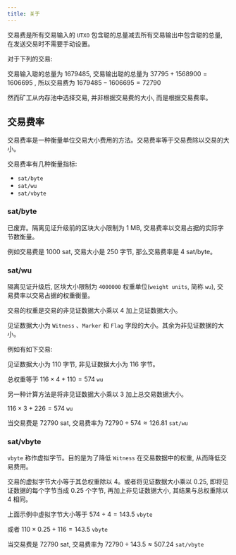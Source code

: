```yaml
---
title: 关于
---
```


交易费是所有交易输入的 `UTXO` 包含聪的总量减去所有交易输出中包含聪的总量, 在发送交易时不需要手动设置。

对于下列的交易:

<TransactionSplitTab
  hex='010000000001018f3a82f54be94ee1ec10e775e680e40c2228ddd63ea22bf83b5cfa0dcc0172480100000000ffffffff02a393000000000000160014f84bba960ea0c7ca0aee57986e1a745049882cf984f01700000000001976a914b18992bb69dbbe09514fae5101b268a6ade3467b88ac02483045022100a2f5f3ad6c365b2e0e70f432d73e886808151b25dfee8f36104050e5fc896dc402207e3570e85deffeb3900537b26600db337dd881f8ab32980e3f6ed28f9e1f80d201210322684e787f36c958cf856e00797d84075c58068f88e4f5fa6db5498dd6b9dbae00000000'
  txid='3b47718f03d67f1e00edac17812760eb7ed974d719df1e0da2508a656a44e068'
/>

交易输入聪的总量为 $1679485$, 交易输出聪的总量为 $37795 + 1568900 = 1606695$ , 所以交易费为 $1679485 - 1606695 = 72790$

然而矿工从内存池中选择交易, 并非根据交易费的大小, 而是根据交易费率。

## 交易费率

交易费率是一种衡量单位交易大小费用的方法。交易费率等于交易费除以交易的大小。

交易费率有几种衡量指标:

- `sat/byte`
- `sat/wu`
- `sat/vbyte`

### sat/byte

已废弃。隔离见证升级前的区块大小限制为 1 MB, 交易费率以交易占据的实际字节数衡量。

例如交易费是 1000 sat, 交易大小是 250 字节, 那么交易费率是 4 sat/byte。

### sat/wu

隔离见证升级后, 区块大小限制为 `4000000` 权重单位(`weight units`, 简称 `wu`), 交易费率以交易占据的权重衡量。

交易的权重是交易的非见证数据大小乘以 4 加上见证数据大小。

见证数据大小为 `Witness` 、`Marker` 和 `Flag` 字段的大小。其余为非见证数据的大小。

例如有如下交易:

<TransactionSplitTab
  hex='010000000001018f3a82f54be94ee1ec10e775e680e40c2228ddd63ea22bf83b5cfa0dcc0172480100000000ffffffff02a393000000000000160014f84bba960ea0c7ca0aee57986e1a745049882cf984f01700000000001976a914b18992bb69dbbe09514fae5101b268a6ade3467b88ac02483045022100a2f5f3ad6c365b2e0e70f432d73e886808151b25dfee8f36104050e5fc896dc402207e3570e85deffeb3900537b26600db337dd881f8ab32980e3f6ed28f9e1f80d201210322684e787f36c958cf856e00797d84075c58068f88e4f5fa6db5498dd6b9dbae00000000'
  txid='3b47718f03d67f1e00edac17812760eb7ed974d719df1e0da2508a656a44e068'
/>

见证数据大小为 110 字节, 非见证数据大小为 116 字节。

总权重等于 $116 \times 4 + 110 = 574 \ \mathtt {wu}$

另一种计算方法是将非见证数据大小乘以 3 加上总交易数据大小。

$116 \times 3 + 226 = 574 \ \mathtt {wu}$

当交易费是 72790 sat, 交易费率为 $72790 \div 574 \approx 126.81 \ \mathtt {sat/wu}$

### sat/vbyte

`vbyte` 称作虚拟字节。目的是为了降低 `Witness` 在交易数据中的权重, 从而降低交易费用。

交易的虚拟字节大小等于其总权重除以 4。或者将见证数据大小乘以 0.25, 即将见证数据的每个字节当成 0.25 个字节, 再加上非见证数据大小, 其结果与总权重除以 4 相同。

上面示例中虚拟字节大小等于 $574 \div 4 = 143.5 \ \mathtt {vbyte}$

或者 $110 \times 0.25 + 116 = 143.5 \ \mathtt {vbyte}$

当交易费是 72790 sat, 交易费率为 $72790 \div 143.5 \approx 507.24 \ \mathtt {sat/vbyte}$

